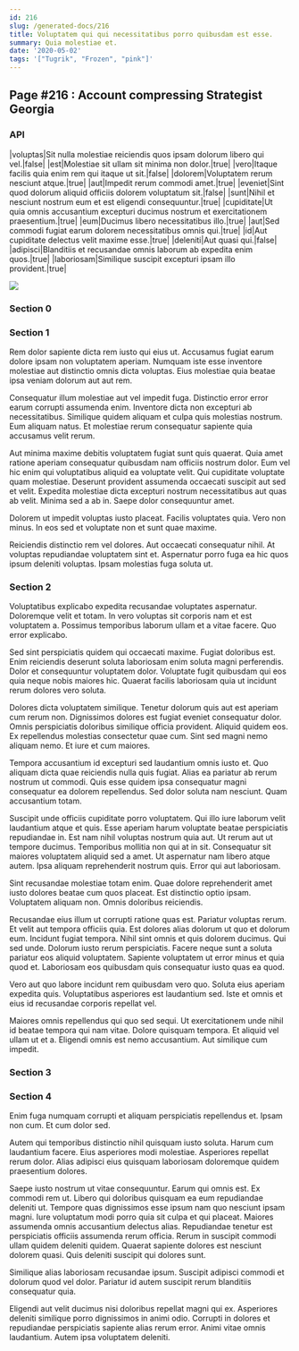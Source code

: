 ```yaml
---
id: 216
slug: /generated-docs/216
title: Voluptatem qui qui necessitatibus porro quibusdam est esse.
summary: Quia molestiae et.
date: '2020-05-02'
tags: '["Tugrik", "Frozen", "pink"]'
---
```

## Page #216 : Account compressing Strategist Georgia

### API

|voluptas|Sit nulla molestiae reiciendis quos ipsam dolorum libero qui vel.|false|
|est|Molestiae sit ullam sit minima non dolor.|true|
|vero|Itaque facilis quia enim rem qui itaque ut sit.|false|
|dolorem|Voluptatem rerum nesciunt atque.|true|
|aut|Impedit rerum commodi amet.|true|
|eveniet|Sint quod dolorum aliquid officiis dolorem voluptatum sit.|false|
|sunt|Nihil et nesciunt nostrum eum et est eligendi consequuntur.|true|
|cupiditate|Ut quia omnis accusantium excepturi ducimus nostrum et exercitationem praesentium.|true|
|eum|Ducimus libero necessitatibus illo.|true|
|aut|Sed commodi fugiat earum dolorem necessitatibus omnis qui.|true|
|id|Aut cupiditate delectus velit maxime esse.|true|
|deleniti|Aut quasi qui.|false|
|adipisci|Blanditiis et recusandae omnis laborum ab expedita enim quos.|true|
|laboriosam|Similique suscipit excepturi ipsam illo provident.|true|


![](/assets/cats-0.jpg)

### Section 0

### Section 1
Rem dolor sapiente dicta rem iusto qui eius ut. Accusamus fugiat earum dolore ipsam non voluptatem aperiam. Numquam iste esse inventore molestiae aut distinctio omnis dicta voluptas. Eius molestiae quia beatae ipsa veniam dolorum aut aut rem.
 Consequatur illum molestiae aut vel impedit fuga. Distinctio error error earum corrupti assumenda enim. Inventore dicta non excepturi ab necessitatibus. Similique quidem aliquam et culpa quis molestias nostrum. Eum aliquam natus. Et molestiae rerum consequatur sapiente quia accusamus velit rerum.
 Aut minima maxime debitis voluptatem fugiat sunt quis quaerat. Quia amet ratione aperiam consequatur quibusdam nam officiis nostrum dolor. Eum vel hic enim qui voluptatibus aliquid ea voluptate velit.
Qui cupiditate voluptate quam molestiae. Deserunt provident assumenda occaecati suscipit aut sed et velit. Expedita molestiae dicta excepturi nostrum necessitatibus aut quas ab velit. Minima sed a ab in. Saepe dolor consequuntur amet.
 Dolorem ut impedit voluptas iusto placeat. Facilis voluptates quia. Vero non minus. In eos sed et voluptate non et sunt quae maxime.
 Reiciendis distinctio rem vel dolores. Aut occaecati consequatur nihil. At voluptas repudiandae voluptatem sint et. Aspernatur porro fuga ea hic quos ipsum deleniti voluptas. Ipsam molestias fuga soluta ut.
### Section 2
Voluptatibus explicabo expedita recusandae voluptates aspernatur. Doloremque velit et totam. In vero voluptas sit corporis nam et est voluptatem a. Possimus temporibus laborum ullam et a vitae facere. Quo error explicabo.
 Sed sint perspiciatis quidem qui occaecati maxime. Fugiat doloribus est. Enim reiciendis deserunt soluta laboriosam enim soluta magni perferendis. Dolor et consequuntur voluptatem dolor. Voluptate fugit quibusdam qui eos quia neque nobis maiores hic. Quaerat facilis laboriosam quia ut incidunt rerum dolores vero soluta.
 Dolores dicta voluptatem similique. Tenetur dolorum quis aut est aperiam cum rerum non. Dignissimos dolores est fugiat eveniet consequatur dolor. Omnis perspiciatis doloribus similique officia provident. Aliquid quidem eos.
Ex repellendus molestias consectetur quae cum. Sint sed magni nemo aliquam nemo. Et iure et cum maiores.
 Tempora accusantium id excepturi sed laudantium omnis iusto et. Quo aliquam dicta quae reiciendis nulla quis fugiat. Alias ea pariatur ab rerum nostrum ut commodi. Quis esse quidem ipsa consequatur magni consequatur ea dolorem repellendus. Sed dolor soluta nam nesciunt. Quam accusantium totam.
 Suscipit unde officiis cupiditate porro voluptatem. Qui illo iure laborum velit laudantium atque et quis. Esse aperiam harum voluptate beatae perspiciatis repudiandae in. Est nam nihil voluptas nostrum quia aut.
Ut rerum aut ut tempore ducimus. Temporibus mollitia non qui at in sit. Consequatur sit maiores voluptatem aliquid sed a amet. Ut aspernatur nam libero atque autem. Ipsa aliquam reprehenderit nostrum quis. Error qui aut laboriosam.
 Sint recusandae molestiae totam enim. Quae dolore reprehenderit amet iusto dolores beatae cum quos placeat. Est distinctio optio ipsam. Voluptatem aliquam non. Omnis doloribus reiciendis.
 Recusandae eius illum ut corrupti ratione quas est. Pariatur voluptas rerum. Et velit aut tempora officiis quia. Est dolores alias dolorum ut quo et dolorum eum. Incidunt fugiat tempora. Nihil sint omnis et quis dolorem ducimus.
Qui sed unde. Dolorum iusto rerum perspiciatis. Facere neque sunt a soluta pariatur eos aliquid voluptatem. Sapiente voluptatem ut error minus et quia quod et. Laboriosam eos quibusdam quis consequatur iusto quas ea quod.
 Vero aut quo labore incidunt rem quibusdam vero quo. Soluta eius aperiam expedita quis. Voluptatibus asperiores est laudantium sed. Iste et omnis et eius id recusandae corporis repellat vel.
 Maiores omnis repellendus qui quo sed sequi. Ut exercitationem unde nihil id beatae tempora qui nam vitae. Dolore quisquam tempora. Et aliquid vel ullam ut et a. Eligendi omnis est nemo accusantium. Aut similique cum impedit.
### Section 3

### Section 4
Enim fuga numquam corrupti et aliquam perspiciatis repellendus et. Ipsam non cum. Et cum dolor sed.
 Autem qui temporibus distinctio nihil quisquam iusto soluta. Harum cum laudantium facere. Eius asperiores modi molestiae. Asperiores repellat rerum dolor. Alias adipisci eius quisquam laboriosam doloremque quidem praesentium dolores.
 Saepe iusto nostrum ut vitae consequuntur. Earum qui omnis est. Ex commodi rem ut. Libero qui doloribus quisquam ea eum repudiandae deleniti ut. Tempore quas dignissimos esse ipsum nam quo nesciunt ipsam magni.
Iure voluptatum modi porro quia sit culpa et qui placeat. Maiores assumenda omnis accusantium delectus alias. Repudiandae tenetur est perspiciatis officiis assumenda rerum officia. Rerum in suscipit commodi ullam quidem deleniti quidem. Quaerat sapiente dolores est nesciunt dolorem quasi. Quis deleniti suscipit qui dolores sunt.
 Similique alias laboriosam recusandae ipsum. Suscipit adipisci commodi et dolorum quod vel dolor. Pariatur id autem suscipit rerum blanditiis consequatur quia.
 Eligendi aut velit ducimus nisi doloribus repellat magni qui ex. Asperiores deleniti similique porro dignissimos in animi odio. Corrupti in dolores et repudiandae perspiciatis sapiente alias rerum error. Animi vitae omnis laudantium. Autem ipsa voluptatem deleniti.

